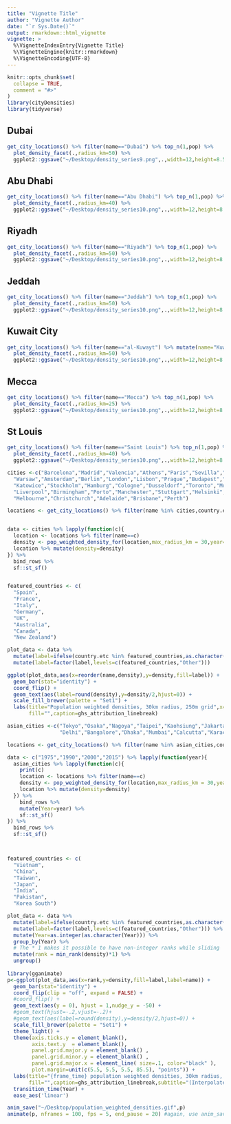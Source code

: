 ```yaml
---
title: "Vignette Title"
author: "Vignette Author"
date: "`r Sys.Date()`"
output: rmarkdown::html_vignette
vignette: >
  %\VignetteIndexEntry{Vignette Title}
  %\VignetteEngine{knitr::rmarkdown}
  %\VignetteEncoding{UTF-8}
---
```


```r
knitr::opts_chunk$set(
  collapse = TRUE,
  comment = "#>"
)
library(cityDensities)
library(tidyverse)
```

## Dubai
```r
get_city_locations() %>% filter(name=="Dubai") %>% top_n(1,pop) %>%
  plot_density_facet(.,radius_km=50) %>%
  ggplot2::ggsave("~/Desktop/density_series9.png",.,width=12,height=8.5)
```

## Abu Dhabi
```r
get_city_locations() %>% filter(name=="Abu Dhabi") %>% top_n(1,pop) %>%
  plot_density_facet(.,radius_km=40) %>%
  ggplot2::ggsave("~/Desktop/density_series10.png",.,width=12,height=8.5)
```

## Riyadh
```r
get_city_locations() %>% filter(name=="Riyadh") %>% top_n(1,pop) %>%
  plot_density_facet(.,radius_km=50) %>%
  ggplot2::ggsave("~/Desktop/density_series10.png",.,width=12,height=8.5)
```

## Jeddah
```r
get_city_locations() %>% filter(name=="Jeddah") %>% top_n(1,pop) %>%
  plot_density_facet(.,radius_km=50) %>%
  ggplot2::ggsave("~/Desktop/density_series10.png",.,width=12,height=8.5)
```

## Kuwait City
```r
get_city_locations() %>% filter(name=="al-Kuwayt") %>% mutate(name="Kuwait") %>% top_n(1,pop) %>%
  plot_density_facet(.,radius_km=50) %>%
  ggplot2::ggsave("~/Desktop/density_series10.png",.,width=12,height=8.5)
```

## Mecca
```r
get_city_locations() %>% filter(name=="Mecca") %>% top_n(1,pop) %>%
  plot_density_facet(.,radius_km=25) %>%
  ggplot2::ggsave("~/Desktop/density_series10.png",.,width=12,height=8.5)
```



## St Louis
```r
get_city_locations() %>% filter(name=="Saint Louis") %>% top_n(1,pop) %>%
  plot_density_facet(.,radius_km=40) %>%
  ggplot2::ggsave("~/Desktop/density_series10.png",.,width=12,height=8.5)
```


```r
cities <-c("Barcelona","Madrid","Valencia","Athens","Paris","Sevilla","Vienna","Sofia","Naples","Turin","Lyon","Brussels","Rome",
  "Warsaw","Amsterdam","Berlin","London","Lisbon","Prague","Budapest","Munich","Rotterdam","Copenhagen","Milan",
  "Katowice","Stockholm","Hamburg","Cologne","Dusseldorf","Toronto","Montreal","Frankfurt","Wellington","Dublin","Vancouver",
  "Liverpool","Birmingham","Porto","Manchester","Stuttgart","Helsinki","Glasgow","Sydney","Ottawa","Calgary","Auckland","Edmonton",
  "Melbourne","Christchurch","Adelaide","Brisbane","Perth")

locations <- get_city_locations() %>% filter(name %in% cities,country.etc!="Venezuela") %>% group_by(name) %>% top_n(1,pop)


data <- cities %>% lapply(function(c){
  location <- locations %>% filter(name==c)
  density <- pop_weighted_density_for(location,max_radius_km = 30,year="2015",type="250")
  location %>% mutate(density=density)
}) %>% 
  bind_rows %>% 
  sf::st_sf()


featured_countries <- c(
  "Spain",
  "France",
  "Italy",
  "Germany",
  "UK",
  "Australia",
  "Canada",
  "New Zealand")

plot_data <- data %>% 
  mutate(label=ifelse(country.etc %in% featured_countries,as.character(country.etc),"Other")) %>%
  mutate(label=factor(label,levels=c(featured_countries,"Other")))

ggplot(plot_data,aes(x=reorder(name,density),y=density,fill=label)) +
  geom_bar(stat="identity") +
  coord_flip() +
  geom_text(aes(label=round(density),y=density/2,hjust=0)) +
  scale_fill_brewer(palette = "Set1") +
  labs(title="Population weighted densities, 30km radius, 250m grid",x="",y="People/ha",
       fill="",caption=ghs_attribution_linebreak)
```


```r
asian_cities <-c("Tokyo","Osaka","Nagoya","Taipei","Kaohsiung","Jakarta","Surabaya","Manila","Ha Noi","Ho Chi Minh City","Beijing","Shanghai","Chongqing","Hong Kong","Singapore",
                 "Delhi","Bangalore","Dhaka","Mumbai","Calcutta","Karachi","Lahore","Seoul","Pusan","Pyongyang")

locations <- get_city_locations() %>% filter(name %in% asian_cities,country.etc!="Venezuela") %>% group_by(name) %>% top_n(1,pop)

data <- c("1975","1990","2000","2015") %>% lapply(function(year){
  asian_cities %>% lapply(function(c){
    print(c)
    location <- locations %>% filter(name==c)
    density <- pop_weighted_density_for(location,max_radius_km = 30,year=year,type="250")
    location %>% mutate(density=density)
  }) %>% 
    bind_rows %>% 
    mutate(Year=year) %>%
    sf::st_sf() 
}) %>% 
  bind_rows %>% 
  sf::st_sf()



featured_countries <- c(
  "Vietnam",
  "China",
  "Taiwan",
  "Japan",
  "India",
  "Pakistan",
  "Korea South")

plot_data <- data %>%
  mutate(label=ifelse(country.etc %in% featured_countries,as.character(country.etc),"Other")) %>%
  mutate(label=factor(label,levels=c(featured_countries,"Other"))) %>%
  mutate(Year=as.integer(as.character(Year))) %>%
  group_by(Year) %>%
  # The * 1 makes it possible to have non-integer ranks while sliding
  mutate(rank = min_rank(density)*1) %>%
  ungroup()
  
library(gganimate)
p<-ggplot(plot_data,aes(x=rank,y=density,fill=label,label=name)) +
  geom_bar(stat="identity") +
  coord_flip(clip = "off", expand = FALSE) +
  #coord_flip() +
  geom_text(aes(y = 0), hjust = 1,nudge_y = -50) +
  #geom_text(hjust=-.2,vjust=-.2)+
  #geom_text(aes(label=round(density),y=density/2,hjust=0)) +
  scale_fill_brewer(palette = "Set1") +
  theme_light() +
  theme(axis.ticks.y = element_blank(),
        axis.text.y  = element_blank(),
        panel.grid.major.y = element_blank() ,
        panel.grid.minor.y = element_blank() ,
        panel.grid.major.x = element_line( size=.1, color="black" ),
        plot.margin=unit(c(5.5, 5.5, 5.5, 85.5), "points")) + 
  labs(title="{frame_time} population weighted densities, 30km radius, 250m grid",x="",y="People/ha",
       fill="",caption=ghs_attribution_linebreak,subtitle="(Interpolated based on 1975, 1990, 2000 and 2015 estimates)") +
  transition_time(Year) +
  ease_aes('linear')

anim_save("~/Desktop/population_weighted_densities.gif",p)
animate(p, nframes = 100, fps = 5, end_pause = 20) #again, use anim_save(filename) to save
```



